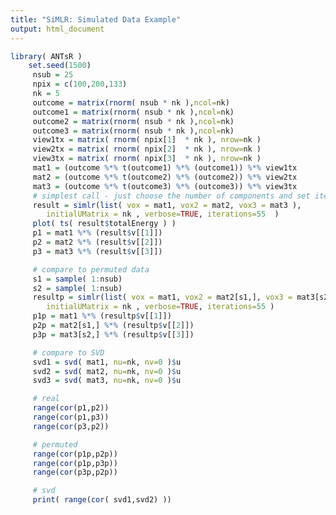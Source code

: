```yaml
---
title: "SiMLR: Simulated Data Example"
output: html_document
---
```



```r
library( ANTsR )
    set.seed(1500)
     nsub = 25
     npix = c(100,200,133)
     nk = 5
     outcome = matrix(rnorm( nsub * nk ),ncol=nk)
     outcome1 = matrix(rnorm( nsub * nk ),ncol=nk)
     outcome2 = matrix(rnorm( nsub * nk ),ncol=nk)
     outcome3 = matrix(rnorm( nsub * nk ),ncol=nk)
     view1tx = matrix( rnorm( npix[1]  * nk ), nrow=nk )
     view2tx = matrix( rnorm( npix[2]  * nk ), nrow=nk )
     view3tx = matrix( rnorm( npix[3]  * nk ), nrow=nk )
     mat1 = (outcome %*% t(outcome1) %*% (outcome1)) %*% view1tx
     mat2 = (outcome %*% t(outcome2) %*% (outcome2)) %*% view2tx
     mat3 = (outcome %*% t(outcome3) %*% (outcome3)) %*% view3tx
     # simplest call - just choose the number of components and set iterations > 50
     result = simlr(list( vox = mat1, vox2 = mat2, vox3 = mat3 ),
        initialUMatrix = nk , verbose=TRUE, iterations=55  )
     plot( ts( result$totalEnergy ) )
     p1 = mat1 %*% (result$v[[1]])
     p2 = mat2 %*% (result$v[[2]])
     p3 = mat3 %*% (result$v[[3]])

     # compare to permuted data
     s1 = sample( 1:nsub)
     s2 = sample( 1:nsub)
     resultp = simlr(list( vox = mat1, vox2 = mat2[s1,], vox3 = mat3[s2,] ),
        initialUMatrix = nk , verbose=TRUE, iterations=55 )
     p1p = mat1 %*% (resultp$v[[1]])
     p2p = mat2[s1,] %*% (resultp$v[[2]])
     p3p = mat3[s2,] %*% (resultp$v[[3]])

     # compare to SVD
     svd1 = svd( mat1, nu=nk, nv=0 )$u
     svd2 = svd( mat2, nu=nk, nv=0 )$u
     svd3 = svd( mat3, nu=nk, nv=0 )$u

     # real
     range(cor(p1,p2))
     range(cor(p1,p3))
     range(cor(p3,p2))

     # permuted
     range(cor(p1p,p2p))
     range(cor(p1p,p3p))
     range(cor(p3p,p2p))

     # svd
     print( range(cor( svd1,svd2) ))


```
